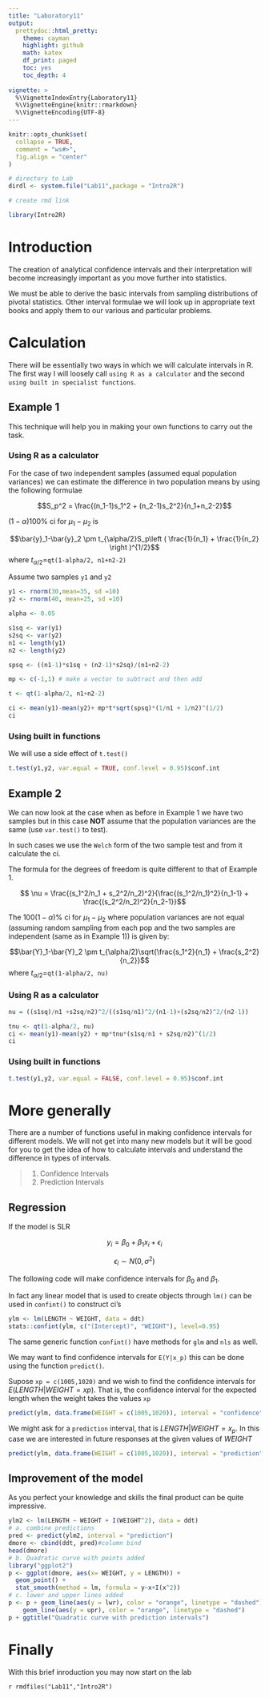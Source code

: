 ```yaml
---
title: "Laboratory11"
output: 
  prettydoc::html_pretty:
    theme: cayman
    highlight: github
    math: katex
    df_print: paged
    toc: yes
    toc_depth: 4
             
vignette: >
  %\VignetteIndexEntry{Laboratory11}
  %\VignetteEngine{knitr::rmarkdown}
  %\VignetteEncoding{UTF-8}
---
```


```r
knitr::opts_chunk$set(
  collapse = TRUE,
  comment = "ws#>",
  fig.align = "center"
)

# directory to Lab
dirdl <- system.file("Lab11",package = "Intro2R")

# create rmd link

library(Intro2R)


```


# Introduction

The creation of analytical confidence intervals and their interpretation will become increasingly important as you move further into statistics.

We must be able to derive the basic intervals from sampling distributions of pivotal statistics. Other interval formulae we will look up in appropriate text books and apply them to our various and particular problems.

# Calculation

There will be essentially two ways in which we will calculate intervals in R. The first way I will loosely call `using R as a calculator` and the second `using built in specialist functions`.

## Example 1

This technique will help you in making your own functions to carry out the task.

### Using R as a calculator


For the case of two independent samples (assumed equal population variances) we can estimate the difference in two population means by using the following formulae

$$S_p^2 = \frac{(n_1-1)s_1^2 + (n_2-1)s_2^2}{n_1+n_2-2}$$

$(1-\alpha)100$% ci for $\mu_1-\mu_2$ is 

$$\bar{y}_1-\bar{y}_2 \pm t_{\alpha/2}S_p\left ( \frac{1}{n_1} + \frac{1}{n_2} \right )^{1/2}$$
where $t_{\alpha/2}=$`qt(1-alpha/2, n1+n2-2)`

Assume two samples `y1` and `y2`

```r

y1 <- rnorm(30,mean=35, sd =10)
y2 <- rnorm(40, mean=25, sd =10)

alpha <- 0.05

s1sq <- var(y1)
s2sq <- var(y2)
n1 <- length(y1)
n2 <- length(y2)

spsq <- ((n1-1)*s1sq + (n2-1)*s2sq)/(n1+n2-2)

mp <- c(-1,1) # make a vector to subtract and then add 

t <- qt(1-alpha/2, n1+n2-2)

ci <- mean(y1)-mean(y2)+ mp*t*sqrt(spsq)*(1/n1 + 1/n2)^(1/2)
ci
```


### Using built in functions


We will use a side effect of `t.test()` 

```r
t.test(y1,y2, var.equal = TRUE, conf.level = 0.95)$conf.int
```



## Example 2

We can now look at the case when as before in Example 1 we have two samples but in this case **NOT** assume that the population variances are the same (use `var.test()` to test). 

In such cases we use the `Welch` form of the two sample test and from it calculate the ci.

The formula for the degrees of freedom is  quite different to that of Example 1.

$$ \nu = \frac{(s_1^2/n_1 + s_2^2/n_2)^2}{\frac{(s_1^2/n_1)^2}{n_1-1} + \frac{(s_2^2/n_2)^2}{n_2-1}}$$

The $100(1-\alpha)$% ci for $\mu_1-\mu_2$ where population variances are not equal (assuming random sampling from each pop and the two samples are independent (same as in Example 1)) is given by:

$$\bar{Y}_1-\bar{Y}_2 \pm t_{\alpha/2}\sqrt{\frac{s_1^2}{n_1} + \frac{s_2^2}{n_2}}$$
where $t_{\alpha/2}=$`qt(1-alpha/2, nu)`

### Using R as a calculator

```r

nu = ((s1sq)/n1 +s2sq/n2)^2/((s1sq/n1)^2/(n1-1)+(s2sq/n2)^2/(n2-1))

tnu <- qt(1-alpha/2, nu)
ci <- mean(y1)-mean(y2) + mp*tnu*(s1sq/n1 + s2sq/n2)^(1/2)
ci
```

### Using built in functions

```r
t.test(y1,y2, var.equal = FALSE, conf.level = 0.95)$conf.int
```


# More generally 

There are a number of functions useful in making confidence intervals for different models. We will not get into many new models but it will be good for you to get the idea of how to calculate intervals and understand the difference in types of intervals.

>
  1. Confidence Intervals
  2. Prediction Intervals
  

## Regression

If the model is SLR

$$y_i=\beta_0 + \beta_1 x_i + \epsilon_i$$

$$\epsilon_i \sim N(0,\sigma^2) $$

The following code will make confidence intervals for $\beta_0$ and $\beta_1$.

In fact any linear model that is used to create objects through `lm()` can be used in `confint()` to construct ci's

```r
ylm <- lm(LENGTH ~ WEIGHT, data = ddt)
stats::confint(ylm, c("(Intercept)", "WEIGHT"), level=0.95)
```


The same generic function `confint()` have methods for `glm` and `nls` as well.

We may want to find confidence intervals for `E(Y|x_p)` this can be done using the function `predict()`.

Supose `xp = c(1005,1020)` and we wish to find the confidence intervals for $E(LENGTH|WEIGHT=xp)$. That is, the confidence interval for the expected length when the weight takes the values `xp`

```r
predict(ylm, data.frame(WEIGHT = c(1005,1020)), interval = "confidence")
```


We might ask for a `prediction` interval, that is $LENGTH|WEIGHT = x_p$. In this case we are interested in future responses at the given values of $WEIGHT$

```r
predict(ylm, data.frame(WEIGHT = c(1005,1020)), interval = "prediction")
```


## Improvement of the model

As you perfect your knowledge and skills the final product can be quite impressive.

```r
ylm2 <- lm(LENGTH ~ WEIGHT + I(WEIGHT^2), data = ddt)
# a. combine predictions 
pred <- predict(ylm2, interval = "prediction")
dmore <- cbind(ddt, pred)#column bind
head(dmore)
# b. Quadratic curve with points added
library("ggplot2")
p <- ggplot(dmore, aes(x= WEIGHT, y = LENGTH)) +
  geom_point() +
  stat_smooth(method = lm, formula = y~x+I(x^2))
# c. lower and upper lines added
p <- p + geom_line(aes(y = lwr), color = "orange", linetype = "dashed")+
    geom_line(aes(y = upr), color = "orange", linetype = "dashed")
p + ggtitle("Quadratic curve with prediction intervals")
```



# Finally 

With this brief inroduction you may now start on the lab

`r rmdfiles("Lab11","Intro2R")`
